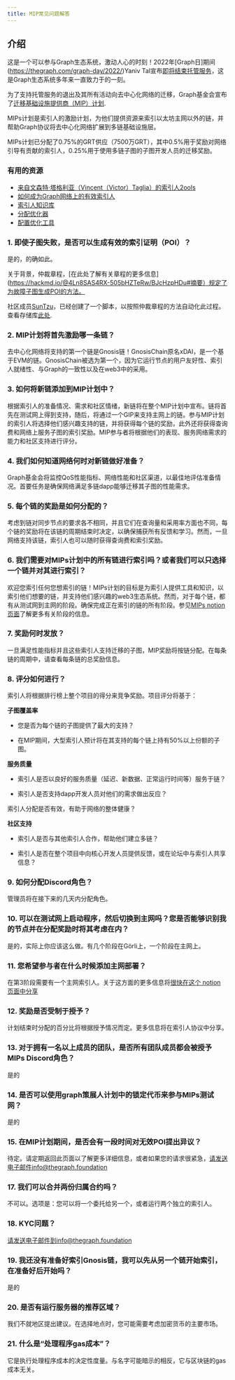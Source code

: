 ```yaml
---
title: MIP常见问题解答
---
```


## 介绍

这是一个可以参与Graph生态系统，激动人心的时刻！2022年[Graph日]期间(https://thegraph.com/graph-day/2022/)Yaniv Tal宣布[即将结束托管服务](https://thegraph.com/blog/sunsetting-hosted-service/)，这是Graph生态系统多年来一直致力于的一刻。

为了支持托管服务的退出及其所有活动向去中心化网络的迁移，Graph基金会宣布了[迁移基础设施提供商（MIP）计划](https://thegraph.com/blog/mips-multi-chain-indexing-incentivized-program).

MIPs计划是索引人的激励计划，为他们提供资源来索引以太坊主网以外的链，并帮助Graph协议将去中心化网络扩展到多链基础设施层。

MIPs计划已分配了0.75%的GRT供应（7500万GRT），其中0.5%用于奖励对网络引导有贡献的索引人，0.25%用于使用多链子图的子图开发人员的迁移奖励。

### 有用的资源

-   [来自文森特·塔格利亚（Vincent（Victor）Taglia）的索引人2ools](https://indexer-2ools.vincenttaglia.com/#/)
-   [如何成为Graph网络上的有效索引人](https://thegraph.com/blog/how-to-become-indexer/)
-   [索引人知识库](https://thegraph.academy/indexers/)
-   [分配优化器](https://github.com/graphprotocol/allocationopt.jl)
-   [配置优化工具](https://github.com/anyblockanalytics/thegraph-allocation-optimization/)

### 1.  即使子图失败，是否可以生成有效的索引证明（POI）？

是的，的确如此。

关于背景，仲裁章程，[在此处了解有关章程的更多信息]\(https://hackmd.io/@4Ln8SAS4RX-505bHZTeRw/BJcHzpHDu#摘要）规定了为故障子图生成POI的方法。

社区成员[SunTzu](https://github.com/suntzu93)，已经创建了一个脚本，以按照仲裁章程的方法自动化此过程。查看存储库[此处](https://github.com/suntzu93/get_valid_poi_subgraph).

### 2.  MIP计划将首先激励哪一条链？

去中心化网络将支持的第一个链是Gnosis链！GnosisChain原名xDAI，是一个基于EVM的链。GnosisChain被选为第一个，因为它运行节点的用户友好性、索引人就绪性、与Graph的一致性以及在web3中的采用。

### 3.  如何将新链添加到MIP计划中？

根据索引人的准备情况、需求和社区情绪，新链将在整个MIP计划中宣布。链将首先在测试网上得到支持，随后，将通过一个GIP来支持主网上的链。参与MIP计划的索引人将选择他们感兴趣支持的链，并将获得每个链的奖励，此外还将获得查询费和网络上服务子图的索引奖励。MIP参与者将根据他们的表现、服务网络需求的能力和社区支持进行评分。

### 4.  我们如何知道网络何时对新链做好准备？

Graph基金会将监控QoS性能指标、网络性能和社区渠道，以最佳地评估准备情况。首要任务是确保网络满足多链dapp能够迁移其子图的性能需求。

### 5.  每个链的奖励是如何分配的？

考虑到链对同步节点的要求各不相同，并且它们在查询量和采用率方面也不同，每个链的奖励将在该链的周期结束时决定，以确保捕获所有反馈和学习。然而，一旦网络支持该链，索引人也可以随时获得查询费和索引奖励。

### 6.  我们需要对MIPs计划中的所有链进行索引吗？或者我们可以只选择一个链并对其进行索引？

欢迎您索引任何您想索引的链！MIPs计划的目标是为索引人提供工具和知识，以索引他们想要的链，并支持他们感兴趣的web3生态系统。然而，对于每个链，都有从测试网到主网的阶段。确保完成正在索引的链的所有阶段。参见[MIPs notion 页面](https://thegraphfoundation.notion.site/MIPs-Home-911e1187f1d94d12b247317265f81059)了解更多有关阶段的信息。

### 7.  奖励何时发放？

一旦满足性能指标并且这些索引人支持迁移的子图，MIP奖励将按链分配。在每条链的周期中，请查看每条链的总奖励信息。

### 8.  评分如何进行？

索引人将根据排行榜上整个项目的得分来竞争奖励。项目评分将基于：

**子图覆盖率**

-   您是否为每个链的子图提供了最大的支持？

-   在MIP期间，大型索引人预计将在其支持的每个链上持有50%以上份额的子图。

**服务质量**

-   索引人是否以良好的服务质量（延迟、新数据、正常运行时间等）服务于链？

-   索引人是否支持dapp开发人员对他们的需求做出反应？

索引人分配是否有效，有助于网络的整体健康？

**社区支持**

-   索引人是否与其他索引人合作，帮助他们建立多链？

-   索引人是否在整个项目中向核心开发人员提供反馈，或在论坛中与索引人共享信息？

### 9.  如何分配Discord角色？

管理员将在接下来的几天内分配角色。

### 10. 可以在测试网上启动程序，然后切换到主网吗？您是否能够识别我的节点并在分配奖励时将其考虑在内？

是的，实际上你应该这么做。有几个阶段在Görli上，一个阶段在主网上。

### 11. 您希望参与者在什么时候添加主网部署？

在第3阶段需要有一个主网索引人。关于这方面的更多信息将[很快在这个 notion 页面中分享](https://thegraphfoundation.notion.site/MIPs-Home-911e1187f1d94d12b247317265f81059)

### 12. 奖励是否受制于授予？

计划结束时分配的百分比将根据授予情况而定。更多信息将在索引人协议中分享。

### 13. 对于拥有一名以上成员的团队，是否所有团队成员都会被授予MIPs Discord角色？

是的

### 14. 是否可以使用graph策展人计划中的锁定代币来参与MIPs测试网？

是的

### 15. 在MIP计划期间，是否会有一段时间对无效POI提出异议？

待定。请定期返回此页面以了解更多详细信息，或者如果您的请求很紧急，请发送电子邮件info@thegraph.foundation

### 17. 我们可以合并两份归属合约吗？

不可以。选项是：您可以将一个委托给另一个，或者运行两个独立的索引人。

### 18. KYC问题？

请发送电子邮件到info@thegraph.foundation

### 19. 我还没有准备好索引Gnosis链，我可以先从另一个链开始索引，在准备好后开始吗？

是的

### 20. 是否有运行服务器的推荐区域？

我们不就地区提出建议。在选择地点时，您可能需要考虑加密货币的主要市场。

### 21. 什么是“处理程序gas成本”？

它是执行处理程序成本的决定性度量。与名字可能暗示的相反，它与区块链的gas成本无关。
